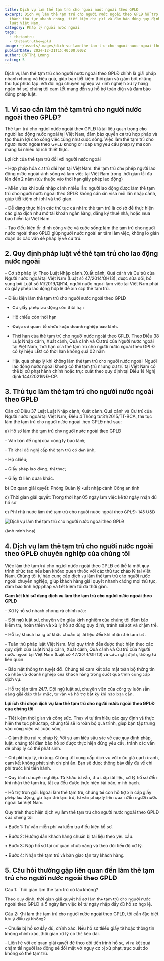 ```yaml
---
title: Dịch vụ làm thẻ tạm trú cho người nước ngoài theo GPLĐ
excerpt: Dịch vụ làm thẻ tạm trú cho người nước ngoài theo GPLĐ hỗ trợ bạn hoàn
  thành thủ tục nhanh chóng, tiết kiệm chi phí và đảm bảo đúng quy định pháp
  luật Việt Nam.
category: Pháp lý người nước ngoài
tags:
  - thetamtru
  - thetamtrutheogpld
image: ~/assets/images/dich-vu-lam-the-tam-tru-cho-nguoi-nuoc-ngoai-theo-gpld.jpg
publishDate: 2024-12-31T15:40:00.000Z
author: Đỗ Thị Lương
rating: 5
---
```

Dịch vụ làm thẻ tạm trú cho người nước ngoài theo GPLĐ chính là giải pháp nhanh chóng và hiệu quả, giúp bạn tiết kiệm thời gian và giảm bớt những thủ tục phức tạp. Với đội ngũ chuyên nghiệp và kinh nghiệm xử lý hàng ngàn hồ sơ, chúng tôi cam kết mang đến sự hỗ trợ toàn diện và đảm bảo đúng pháp luật.

## 1. Vì sao cần làm thẻ tạm trú cho người nước ngoài theo GPLĐ?

Thẻ tạm trú cho người nước ngoài theo GPLĐ là tài liệu quan trọng cho người lao động nước ngoài tại Việt Nam, đảm bảo quyền cư trú hợp pháp và tạo thuận lợi cho công việc cũng như cuộc sống. Việc làm thẻ tạm trú cho người nước ngoài theo GPLĐ không chỉ đáp ứng yêu cầu pháp lý mà còn mang lại nhiều lợi ích thiết thực.

Lợi ích của thẻ tạm trú đối với người nước ngoài

\- Hợp pháp hóa cư trú dài hạn tại Việt Nam: thẻ tạm trú cho phép người lao động nước ngoài sinh sống và làm việc tại Việt Nam trong thời gian tối đa lên đến 2 năm (tùy thuộc vào thời hạn giấy phép lao động).

\- Miễn visa khi xuất nhập cảnh nhiều lần: người lao động được làm thẻ tạm trú cho người nước ngoài theo GPLĐ không cần xin visa mỗi lần nhập cảnh, giúp tiết kiệm chi phí và thời gian.

\- Dễ dàng thực hiện các thủ tục cá nhân: thẻ tạm trú là cơ sở để thực hiện các giao dịch như mở tài khoản ngân hàng, đăng ký thuê nhà, hoặc mua bảo hiểm tại Việt Nam.

\- Tạo điều kiện ổn định công việc và cuộc sống: làm thẻ tạm trú cho người nước ngoài theo GPLĐ giúp người nước ngoài an tâm làm việc, không lo gián đoạn do các vấn đề pháp lý về cư trú.

## 2. Quy định pháp luật về thẻ tạm trú cho lao động nước ngoài

\- Cơ sở pháp lý: Theo Luật Nhập cảnh, Xuất cảnh, Quá cảnh và Cư trú của Người nước ngoài tại Việt Nam (Luật số 47/2014/QH13), được sửa đổi, bổ sung bởi Luật số 51/2019/QH14, người nước ngoài làm việc tại Việt Nam phải có giấy phép lao động hợp lệ để xin cấp thẻ tạm trú.

\- Điều kiện làm thẻ tạm trú cho người nước ngoài theo GPLĐ

+ Có giấy phép lao động còn thời hạn

+ Hộ chiếu còn thời hạn

+ Được cơ quan, tổ chức hoặc doanh nghiệp bảo lãnh.

+ Thời hạn của thẻ tạm trú cho người nước ngoài theo GPLĐ. Theo Điều 38 Luật Nhập cảnh, Xuất cảnh, Quá cảnh và Cư trú của Người nước ngoài tại Việt Nam, thời hạn của thẻ tạm trú cho người nước ngoài theo GPLĐ có ký hiệu LĐ2 có thời hạn không quá 02 năm

+ Hậu quả pháp lý khi không làm thẻ tạm trú cho người nước ngoài. Người lao động nước ngoài không có thẻ tạm trú nhưng cư trú tại Việt Nam có thể bị xử phạt hành chính hoặc trục xuất theo quy định tại Điều 18 Nghị định 144/2021/NĐ-CP.

## 3. Thủ tục làm thẻ tạm trú cho người nước ngoài theo GPLĐ

Căn cứ Điều 37 Luật Luật Nhập cảnh, Xuất cảnh, Quá cảnh và Cư trú của Người nước ngoài tại Việt Nam, Điều 4 Thông tư 31/2015/TT-BCA, thủ tục làm thẻ tạm trú cho người nước ngoài theo GPLĐ như sau:

a) Hồ sơ làm thẻ tạm trú cho người nước ngoài theo GPLĐ

\- Văn bản đề nghị của công ty bảo lãnh;

\- Tờ khai đề nghị cấp thẻ tạm trú có dán ảnh;

\- Hộ chiếu;

\- Giấy phép lao động, thị thực;

\- Giấy tờ liên quan khác.

b) Cơ quan giải quyết:  Phòng Quản lý xuất nhập cảnh Công an tỉnh

c) Thời gian giải quyết: Trong thời hạn 05 ngày làm việc kể từ ngày nhận đủ hồ sơ

e) Phí nhà nước làm thẻ tạm trú cho người nước ngoài theo GPLĐ: 145 USD

![Dịch vụ làm thẻ tạm trú cho người nước ngoài theo GPLĐ](~/assets/images/dich-vu-lam-the-tam-tru-cho-nguoi-nuoc-ngoai-theo-gpld..jpg "Dịch vụ làm thẻ tạm trú cho người nước ngoài theo GPLĐ")

(ảnh minh hoạ)

## 4. Dịch vụ làm thẻ tạm trú cho người nước ngoài theo GPLĐ chuyên nghiệp của chúng tôi

Việc làm thẻ tạm trú cho người nước ngoài theo GPLĐ có thể là một quy trình phức tạp nếu bạn không quen thuộc với các thủ tục pháp lý tại Việt Nam. Chúng tôi tự hào cung cấp dịch vụ làm thẻ tạm trú cho người nước ngoài chuyên nghiệp, giúp khách hàng giải quyết nhanh chóng mọi thủ tục, đảm bảo tính hợp pháp và tiết kiệm tối đa thời gian.

**Cam kết khi sử dụng dịch vụ làm thẻ tạm trú cho người nước ngoài theo GPLĐ**

\- Xử lý hồ sơ nhanh chóng và chính xác:

\- Đội ngũ luật sư, chuyên viên giàu kinh nghiệm của chúng tôi đảm bảo kiểm tra, hoàn thiện và xử lý hồ sơ đúng quy định, tránh sai sót và chậm trễ.

\- Hỗ trợ khách hàng từ khâu chuẩn bị tài liệu đến khi nhận thẻ tạm trú.

\- Tuân thủ pháp luật Việt Nam. Mọi quy trình đều được thực hiện theo các quy định của Luật Nhập cảnh, Xuất cảnh, Quá cảnh và Cư trú của Người nước ngoài tại Việt Nam (Luật số 47/2014/QH13) và các nghị định, thông tư liên quan.

\- Bảo mật thông tin tuyệt đối. Chúng tôi cam kết bảo mật toàn bộ thông tin cá nhân và doanh nghiệp của khách hàng trong suốt quá trình cung cấp dịch vụ.

\- Hỗ trợ tận tâm 24/7. Đội ngũ luật sư, chuyên viên của công ty luôn sẵn sàng giải đáp thắc mắc, tư vấn và hỗ trợ bất kỳ khi nào bạn cần.

**Lợi ích khi chọn dịch vụ làm thẻ tạm trú cho người nước ngoài theo GPLĐ của chúng tôi**

\- Tiết kiệm thời gian và công sức. Thay vì tự tìm hiểu các quy định và thực hiện thủ tục phức tạp, chúng tôi sẽ lo toàn bộ quá trình, giúp bạn tập trung vào công việc và cuộc sống.

\- Giảm thiểu rủi ro pháp lý. Với sự am hiểu sâu sắc về các quy định pháp luật, chúng tôi đảm bảo hồ sơ được thực hiện đúng yêu cầu, tránh các vấn đề pháp lý có thể phát sinh.

\- Chi phí hợp lý, rõ ràng. Chúng tôi cung cấp dịch vụ với mức giá cạnh tranh, cam kết không phát sinh chi phí ẩn. Bạn sẽ được thông báo đầy đủ về chi phí trước khi tiến hành.

\- Quy trình chuyên nghiệp. Từ khâu tư vấn, thu thập tài liệu, xử lý hồ sơ đến khi nhận thẻ tạm trú, tất cả đều được thực hiện bài bản, minh bạch.

\- Hỗ trợ trọn gói. Ngoài làm thẻ tạm trú, chúng tôi còn hỗ trợ xin cấp giấy phép lao động, gia hạn thẻ tạm trú, tư vấn pháp lý liên quan đến người nước ngoài tại Việt Nam.

Quy trình thực hiện dịch vụ làm thẻ tạm trú cho người nước ngoài theo GPLĐ của chúng tôi

•	Bước 1: Tư vấn miễn phí và kiểm tra điều kiện hồ sơ.

•	Bước 2: Hướng dẫn khách hàng chuẩn bị tài liệu theo yêu cầu.

•	Bước 3: Nộp hồ sơ tại cơ quan chức năng và theo dõi tiến độ xử lý.

•	Bước 4: Nhận thẻ tạm trú và bàn giao tận tay khách hàng.

## 5. Câu hỏi thường gặp liên quan đến làm thẻ tạm trú cho người nước ngoài theo GPLĐ

Câu 1: Thời gian làm thẻ tạm trú có lâu không?

Theo quy định, thời gian giải quyết hồ sơ làm thẻ tạm trú cho người nước ngoài theo GPLĐ là 5 ngày làm việc kể từ ngày nhập đầy đủ hồ sơ hợp lệ.

Câu 2: Khi làm thẻ tạm trú cho người nước ngoài theo GPLĐ, tôi cần đặc biệt lưu ý điều gì không? 

\- Chuẩn bị hồ sơ đầy đủ, chính xác. Nếu hồ sơ thiếu giấy tờ hoặc thông tin không chính xác, thời gian xử lý có thể kéo dài.

\- Liên hệ với cơ quan giải quyết để theo dõi tiến trình hồ sơ, vì ra kết quả chậm thì người lao động sẽ đối mặt với nguy cơ bị xử phạt, trục xuất do không có thẻ tạm trú.
